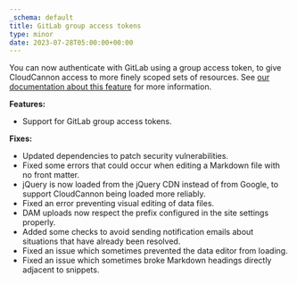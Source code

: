 ```yaml
---
_schema: default
title: GitLab group access tokens
type: minor
date: 2023-07-28T05:00:00+00:00
---
```

You can now authenticate with GitLab using a group access token, to give CloudCannon access to more finely scoped sets of resources. See [our documentation about this feature](/documentation/articles/connecting-a-gitlab-respository-as-your-source/) for more information.

**Features:**

* Support for GitLab group access tokens.

**Fixes:**

* Updated dependencies to patch security vulnerabilities.
* Fixed some errors that could occur when editing a Markdown file with no front matter.
* jQuery is now loaded from the jQuery CDN instead of from Google, to support CloudCannon being loaded more reliably.
* Fixed an error preventing visual editing of data files.
* DAM uploads now respect the prefix configured in the site settings properly.
* Added some checks to avoid sending notification emails about situations that have already been resolved.
* Fixed an issue which sometimes prevented the data editor from loading.
* Fixed an issue which sometimes broke Markdown headings directly adjacent to snippets.